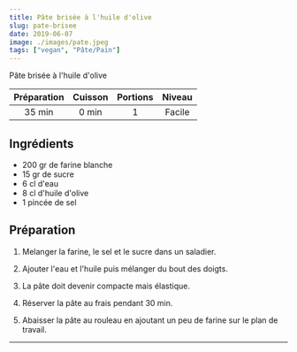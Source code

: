 ```yaml
---
title: Pâte brisée à l'huile d'olive
slug: pate-brisee
date: 2019-06-07
image: ./images/pate.jpeg
tags: ["vegan", "Pâte/Pain"]
---
```


<StyledParagraph>Pâte brisée à l'huile d'olive</StyledParagraph>

| Préparation | Cuisson | Portions | Niveau |
| :-: | :-: | :-: | :-: |
| 35 min | 0 min | 1 | Facile |

## Ingrédients
- <ListItem>200 gr de farine blanche</ListItem>
- <ListItem>15 gr de sucre</ListItem>
- <ListItem>6 cl d'eau</ListItem>
- <ListItem>8 cl d'huile d'olive</ListItem>
- <ListItem>1 pincée de sel</ListItem>

## Préparation

1. Melanger la farine, le sel et le sucre dans un saladier.

2. Ajouter l'eau et l'huile puis mélanger du bout des doigts.

3. La pâte doit devenir compacte mais élastique.

4. Réserver la pâte au frais pendant 30 min.

5. Abaisser la pâte au rouleau en ajoutant un peu de farine sur le plan de travail.

---
